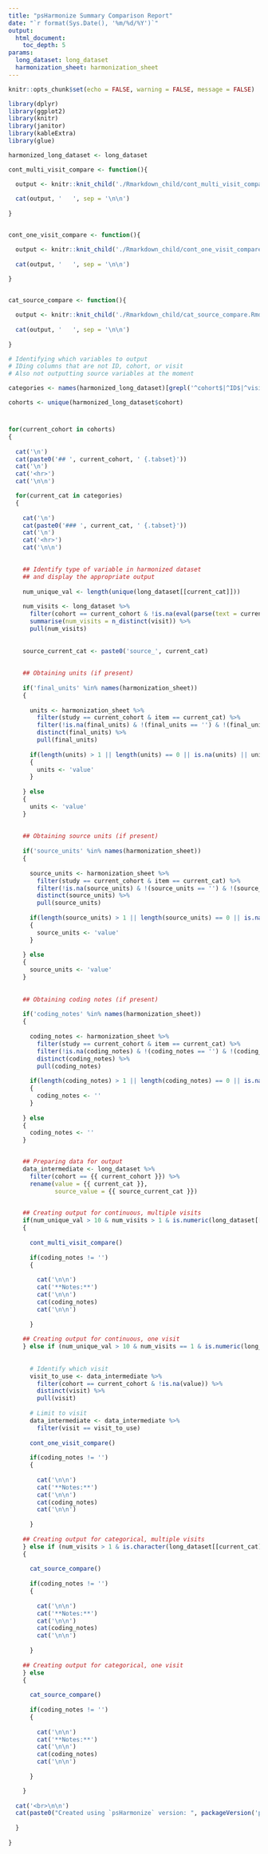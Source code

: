 ```yaml
---
title: "psHarmonize Summary Comparison Report"
date: "`r format(Sys.Date(), '%m/%d/%Y')`"
output: 
  html_document:
    toc_depth: 5
params:
  long_dataset: long_dataset
  harmonization_sheet: harmonization_sheet
---
```


```r
knitr::opts_chunk$set(echo = FALSE, warning = FALSE, message = FALSE)

library(dplyr)
library(ggplot2)
library(knitr)
library(janitor)
library(kableExtra)
library(glue)

harmonized_long_dataset <- long_dataset

```



```r

cont_multi_visit_compare <- function(){

  output <- knitr::knit_child('./Rmarkdown_child/cont_multi_visit_compare.Rmd', quiet = TRUE)
   
  cat(output, '   ', sep = '\n\n')
  
}


cont_one_visit_compare <- function(){

  output <- knitr::knit_child('./Rmarkdown_child/cont_one_visit_compare.Rmd', quiet = TRUE)
   
  cat(output, '   ', sep = '\n\n')
  
}


cat_source_compare <- function(){

  output <- knitr::knit_child('./Rmarkdown_child/cat_source_compare.Rmd', quiet = TRUE)
   
  cat(output, '   ', sep = '\n\n')
  
}


```



```r

# Identifying which variables to output
# IDing columns that are not ID, cohort, or visit
# Also not outputting source variables at the moment

categories <- names(harmonized_long_dataset)[grepl('^cohort$|^ID$|^visit$|^source_', names(harmonized_long_dataset), ignore.case = TRUE) == FALSE]

cohorts <- unique(harmonized_long_dataset$cohort)

```



# {.tabset}



```r


for(current_cohort in cohorts)
{
  
  cat('\n')
  cat(paste0('## ', current_cohort, ' {.tabset}'))
  cat('\n')
  cat('<hr>')
  cat('\n\n')

  for(current_cat in categories)
  {
    
    cat('\n')
    cat(paste0('### ', current_cat, ' {.tabset}'))
    cat('\n')
    cat('<hr>')
    cat('\n\n')

    
    ## Identify type of variable in harmonized dataset
    ## and display the appropriate output
    
    num_unique_val <- length(unique(long_dataset[[current_cat]]))
    
    num_visits <- long_dataset %>%
      filter(cohort == current_cohort & !is.na(eval(parse(text = current_cat)))) %>%
      summarise(num_visits = n_distinct(visit)) %>%
      pull(num_visits)
    
    
    source_current_cat <- paste0('source_', current_cat)
    
    
    ## Obtaining units (if present)
    
    if('final_units' %in% names(harmonization_sheet))
    {
    
      units <- harmonization_sheet %>%
        filter(study == current_cohort & item == current_cat) %>%
        filter(!is.na(final_units) & !(final_units == '') & !(final_units == ' ')) %>%
        distinct(final_units) %>%
        pull(final_units)
      
      if(length(units) > 1 || length(units) == 0 || is.na(units) || units == '' || units == ' ')
      {
        units <- 'value'
      }
      
    } else
    {
      units <- 'value'
    }
    
    
    ## Obtaining source units (if present)
    
    if('source_units' %in% names(harmonization_sheet))
    {
    
      source_units <- harmonization_sheet %>%
        filter(study == current_cohort & item == current_cat) %>%
        filter(!is.na(source_units) & !(source_units == '') & !(source_units == ' ')) %>%
        distinct(source_units) %>%
        pull(source_units)
      
      if(length(source_units) > 1 || length(source_units) == 0 || is.na(source_units) || source_units == '' || source_units == ' ')
      {
        source_units <- 'value'
      }
      
    } else
    {
      source_units <- 'value'
    }
    
    
    ## Obtaining coding notes (if present)
    
    if('coding_notes' %in% names(harmonization_sheet))
    {
    
      coding_notes <- harmonization_sheet %>%
        filter(study == current_cohort & item == current_cat) %>%
        filter(!is.na(coding_notes) & !(coding_notes == '') & !(coding_notes == ' ')) %>%
        distinct(coding_notes) %>%
        pull(coding_notes)
      
      if(length(coding_notes) > 1 || length(coding_notes) == 0 || is.na(coding_notes) || coding_notes == '' || coding_notes == ' ')
      {
        coding_notes <- ''
      }
      
    } else
    {
      coding_notes <- ''
    }


    ## Preparing data for output
    data_intermediate <- long_dataset %>%
      filter(cohort == {{ current_cohort }}) %>%
      rename(value = {{ current_cat }},
             source_value = {{ source_current_cat }})
    

    ## Creating output for continuous, multiple visits
    if(num_unique_val > 10 & num_visits > 1 & is.numeric(long_dataset[[current_cat]]))
    {
      
      cont_multi_visit_compare()
      
      if(coding_notes != '')
      {
        
        cat('\n\n')
        cat('**Notes:**')
        cat('\n\n')
        cat(coding_notes)
        cat('\n\n')
        
      }
    
    ## Creating output for continuous, one visit
    } else if (num_unique_val > 10 & num_visits == 1 & is.numeric(long_dataset[[current_cat]])) {
      
     
      # Identify which visit
      visit_to_use <- data_intermediate %>%
        filter(cohort == current_cohort & !is.na(value)) %>%
        distinct(visit) %>%
        pull(visit)
      
      # Limit to visit
      data_intermediate <- data_intermediate %>%
        filter(visit == visit_to_use)
       
      cont_one_visit_compare()
      
      if(coding_notes != '')
      {
        
        cat('\n\n')
        cat('**Notes:**')
        cat('\n\n')
        cat(coding_notes)
        cat('\n\n')
        
      }
    
    ## Creating output for categorical, multiple visits
    } else if (num_visits > 1 & is.character(long_dataset[[current_cat]]))
    {
  
      cat_source_compare()
      
      if(coding_notes != '')
      {
        
        cat('\n\n')
        cat('**Notes:**')
        cat('\n\n')
        cat(coding_notes)
        cat('\n\n')
        
      }
      
    ## Creating output for categorical, one visit
    } else 
    {
     
      cat_source_compare()
      
      if(coding_notes != '')
      {
        
        cat('\n\n')
        cat('**Notes:**')
        cat('\n\n')
        cat(coding_notes)
        cat('\n\n')
        
      }

    }
    
  cat('<br>\n\n')
  cat(paste0("Created using `psHarmonize` version: ", packageVersion('psHarmonize'), '\n\n'))
    
  }
  
}

```
